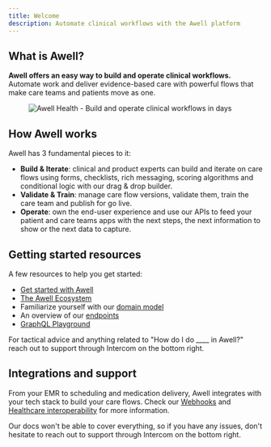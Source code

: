 ```yaml
---
title: Welcome
description: Automate clinical workflows with the Awell platform
---
```


## What is Awell?

**Awell offers an easy way to build and operate clinical workflows.** Automate work and deliver evidence-based care with powerful flows that make care teams and patients move as one.

<figure className="w-full flex flex-col justify-center text-center">
  <img
    src="https://res.cloudinary.com/da7x4rzl4/image/upload/v1651756063/Developer%20portal/img-linkedin-accountbackground.png"
    alt="Awell Health - Build and operate clinical workflows in days"
    className="w-full mx-auto"
  />
</figure>

## How Awell works

Awell has 3 fundamental pieces to it:

- **Build & Iterate**: clinical and product experts can build and iterate on care flows using forms, checklists, rich messaging, scoring algorithms and conditional logic with our drag & drop builder.
- **Validate & Train**: manage care flow versions, validate them, train the care team and publish for go live.
- **Operate**: own the end-user experience and use our APIs to feed your patient and care teams apps with the next steps, the next information to show or the next data to capture.

## Getting started resources

A few resources to help you get started:

- [Get started with Awell](https://developers.awellhealth.com/docs/tutorials/get-started-with-awell)
- [The Awell Ecosystem](https://developers.awellhealth.com/docs/getting-started/awell-ecosystem)
- Familiarize yourself with our [domain model](https://developers.awellhealth.com/docs/getting-started/domain-model)
- An overview of our [endpoints](https://developers.awellhealth.com/api-reference/overview/endpoints)
- [GraphQL Playground](https://developers.awellhealth.com/api-reference/overview/playground)

For tactical advice and anything related to "How do I do \_\_\_\_ in Awell?" reach out to support through Intercom on the bottom right.

## Integrations and support

From your EMR to scheduling and medication delivery, Awell integrates with your tech stack to build your care flows. Check our [Webhooks](https://developers.awellhealth.com/docs/integrations/webhooks) and [Healthcare interoperability](https://developers.awellhealth.com/docs/integrations/healthcare-interoperability) for more information.

Our docs won't be able to cover everything, so if you have any issues, don't hesitate to reach out to support through Intercom on the bottom right.

